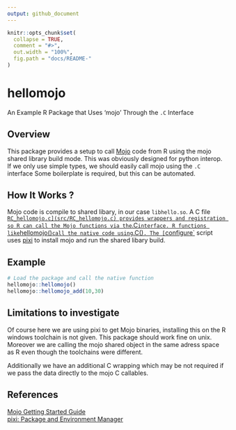 ```yaml
---
output: github_document
---
```


```r
knitr::opts_chunk$set(
  collapse = TRUE,
  comment = "#>",
  out.width = "100%",
  fig.path = "docs/README-"
)
```
# hellomojo

An Example R Package that Uses 'mojo' Through the `.C` Interface 

## Overview

This package provides a setup to call [Mojo](https://www.modular.com/mojo) code from R using the mojo shared library build mode. This was obviously designed for python interop. If we only use simple types, we should easily call mojo using the `.C` interface Some boilerplate is required, but this can be automated.

## How It Works ?

Mojo code is compile to shared libary, in our case `libhello.so`. A C file [`RC_hellomojo.c](src/RC_hellomojo.c) provides wrappers and registration so R can call the Mojo functions via the `.C` interface. R functions like `hellomojo()` call the native code using `.C()`. The [`configure`](configure) script uses [pixi](https://pixi.sh/) to install mojo and run the shared libary build.

## Example

```r
# Load the package and call the native function
hellomojo::hellomojo()
hellomojo::hellomojo_add(10,30)
```

## Limitations to investigate

Of course here we are using pixi to get Mojo binaries, installing 
this on the R windows toolchain is not given. This package should work fine on unix. Moreover we are calling the mojo shared object in the same adress space as R even though the toolchains were different.

Additionally we have an additional C wrapping which may be not required if we pass the data directly to the mojo C callables.


## References

[Mojo Getting Started Guide](https://docs.modular.com/mojo/manual/get-started)  
[pixi: Package and Environment Manager](https://pixi.sh/)
